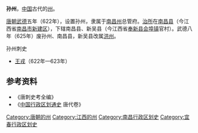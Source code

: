 '''孙州'''，[[中国|中国]]古代的[[州|州]]。

[[唐朝|唐朝]][[武德|武德]]五年（622年），设置孙州，隶属于[[南昌州|南昌州]]总管府。[[治所|治所]]在[[南昌县|南昌县]]（今江西省[[南昌市|南昌市]][[新建区|新建区]]），下辖南昌县、新吴县（今江西省[[奉新县|奉新县]][[会埠镇|会埠镇]]官村）。武德八年（625年）废孙州、南昌县，新吴县改属[[洪州|洪州]]。 
;孙州刺史
*[[王戎_(唐朝)|王戎]]（622年—623年）
== 参考资料 ==
*《唐刺史考全编》
*《[[中国行政区划通史|中国行政区划通史]] 唐代卷》

[[Category:唐朝的州|Category:唐朝的州]]
[[Category:江西的州|Category:江西的州]]
[[Category:南昌行政区划史|Category:南昌行政区划史]]
[[Category:宜春行政区划史|Category:宜春行政区划史]]
